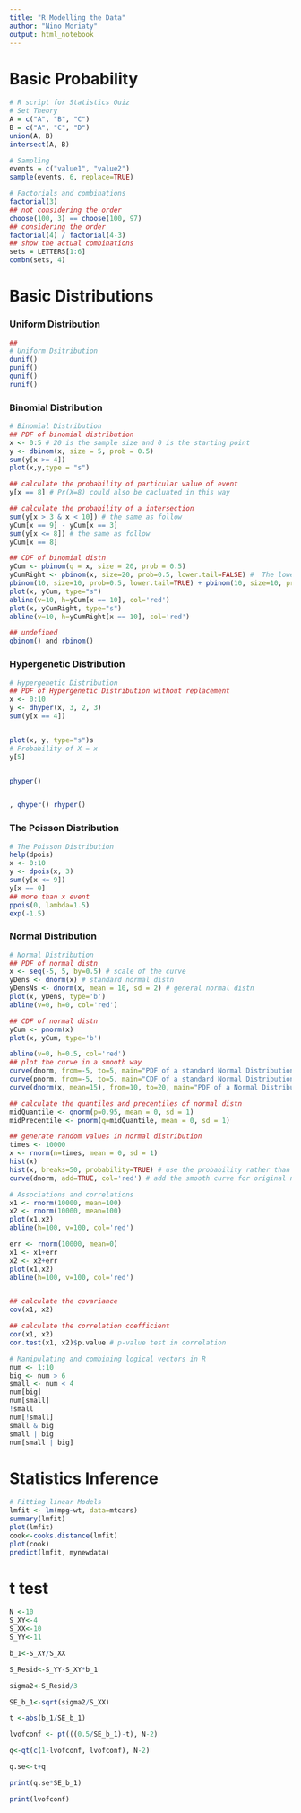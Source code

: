 ```yaml
---
title: "R Modelling the Data"
author: "Nino Moriaty"
output: html_notebook
---
```


# Basic Probability 
```r
# R script for Statistics Quiz
# Set Theory
A = c("A", "B", "C")
B = c("A", "C", "D")
union(A, B)
intersect(A, B)

# Sampling
events = c("value1", "value2")
sample(events, 6, replace=TRUE)

# Factorials and combinations
factorial(3)
## not considering the order
choose(100, 3) == choose(100, 97)
## considering the order
factorial(4) / factorial(4-3)
## show the actual combinations
sets = LETTERS[1:6]
combn(sets, 4)

```

# Basic Distributions
### Uniform Distribution
```r

##
# Uniform Dsitribution
dunif()
punif()
qunif()
runif()
```

### Binomial Distribution
```r
# Binomial Distribution
## PDF of binomial distribution
x <- 0:5 # 20 is the sample size and 0 is the starting point
y <- dbinom(x, size = 5, prob = 0.5)
sum(y[x >= 4])
plot(x,y,type = "s")

## calculate the probability of particular value of event
y[x == 8] # Pr(X=8) could also be cacluated in this way

## calculate the probability of a intersection
sum(y[x > 3 & x < 10]) # the same as follow
yCum[x == 9] - yCum[x == 3]
sum(y[x <= 8]) # the same as follow
yCum[x == 8]

## CDF of binomial distn
yCum <- pbinom(q = x, size = 20, prob = 0.5)
yCumRight <- pbinom(x, size=20, prob=0.5, lower.tail=FALSE) #  The lower tail (default) is calculating probabilities of at most, i.e. Pr(X ≤ x), but the upper tail is calculating probabilities of greater than, i.e. Pr(X > x).
pbinom(10, size=10, prob=0.5, lower.tail=TRUE) + pbinom(10, size=10, prob=0.5, lower.tail=FALSE) == 1
plot(x, yCum, type="s")
abline(v=10, h=yCum[x == 10], col='red')
plot(x, yCumRight, type="s")
abline(v=10, h=yCumRight[x == 10], col='red')

## undefined
qbinom() and rbinom()

```

### Hypergenetic Distribution
```r
# Hypergenetic Distribution
## PDF of Hypergenetic Distribution without replacement
x <- 0:10
y <- dhyper(x, 3, 2, 3)
sum(y[x == 4])


plot(x, y, type="s")s
# Probability of X = x
y[5]


phyper()


, qhyper() rhyper()
```

### The Poisson Distribution
```r
# The Poisson Distribution
help(dpois)
x <- 0:10
y <- dpois(x, 3)
sum(y[x <= 9])
y[x == 0]
## more than x event
ppois(0, lambda=1.5)
exp(-1.5) 
```

### Normal Distribution
```r
# Normal Distribution
## PDF of normal distn
x <- seq(-5, 5, by=0.5) # scale of the curve
yDens <- dnorm(x) # standard normal distn
yDensNs <- dnorm(x, mean = 10, sd = 2) # general normal distn
plot(x, yDens, type='b')
abline(v=0, h=0, col='red')

## CDF of normal distn
yCum <- pnorm(x)
plot(x, yCum, type='b')

abline(v=0, h=0.5, col='red')
## plot the curve in a smooth way
curve(dnorm, from=-5, to=5, main="PDF of a standard Normal Distribution") # PDF
curve(pnorm, from=-5, to=5, main="CDF of a standard Normal Distribution") # CDF
curve(dnorm(x, mean=15), from=10, to=20, main="PDF of a Normal Distribution with mean=15")

## calculate the quantiles and precentiles of normal distn
midQuantile <- qnorm(p=0.95, mean = 0, sd = 1)
midPrecentile <- pnorm(q=midQuantile, mean = 0, sd = 1)

## generate random values in normal distribution
times <- 10000
x <- rnorm(n=times, mean = 0, sd = 1)
hist(x)
hist(x, breaks=50, probability=TRUE) # use the probability rather than counts and break in more small boxes
curve(dnorm, add=TRUE, col='red') # add the smooth curve for original normal distn

# Associations and correlations
x1 <- rnorm(10000, mean=100)
x2 <- rnorm(10000, mean=100)
plot(x1,x2)
abline(h=100, v=100, col='red')

err <- rnorm(10000, mean=0)
x1 <- x1+err
x2 <- x2+err
plot(x1,x2)
abline(h=100, v=100, col='red')


## calculate the covariance
cov(x1, x2)

## calculate the correlation coefficient
cor(x1, x2)
cor.test(x1, x2)$p.value # p-value test in correlation

# Manipulating and combining logical vectors in R
num <- 1:10
big <- num > 6
small <- num < 4
num[big]
num[small]
!small
num[!small]
small & big
small | big
num[small | big]

```




# Statistics Inference
```r

# Fitting linear Models
lmfit <- lm(mpg~wt, data=mtcars)
summary(lmfit) 
plot(lmfit)
cook<-cooks.distance(lmfit) 
plot(cook)
predict(lmfit, mynewdata)

```

# t test
```r
N <-10
S_XY<-4
S_XX<-10
S_YY<-11

b_1<-S_XY/S_XX

S_Resid<-S_YY-S_XY*b_1

sigma2<-S_Resid/3

SE_b_1<-sqrt(sigma2/S_XX)

t <-abs(b_1/SE_b_1)

lvofconf <- pt(((0.5/SE_b_1)-t), N-2)

q<-qt(c(1-lvofconf, lvofconf), N-2)

q.se<-t+q

print(q.se*SE_b_1)

print(lvofconf)

```





